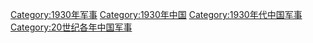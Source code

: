 [[Category:1930年军事|Category:1930年军事]]
[[Category:1930年中国|Category:1930年中国]]
[[Category:1930年代中国军事|Category:1930年代中国军事]]
[[Category:20世纪各年中国军事|Category:20世纪各年中国军事]]